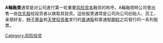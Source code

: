 {{Expand language|1=en|time=2021-02-21T10:44:19+00:00}}
'''A輪融資'''通常是对公司進行第一轮重要[[风险资本|风险资本]]融资的称呼。A輪融資時公司會出售一些[[優先股|优先股]]给投资者以换取其投资。這些股票通常是公司向公司创始人、员工、亲朋好友、[[种子基金|种子基金]]和[[天使投资者|天使投资者]]发行的[[普通股|普通股]]和普通股[[期权|期权]]之后發行的一系列股票。

[[Category:风险投资|Category:风险投资]]